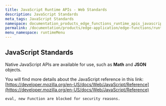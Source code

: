```yaml
---
title: JavaScript Runtime APIs - Web Standards
description: JavaScript Standards
meta_tags: JavaScript Standards
namespace: documentation_products_edge_functions_runtime_apis_javascript_webstandards
permalink: /documentation/products/edge-application/edge-functions/runtime-apis/javascript/web-standards/
menu_namespace: runtimeMenu
---
```


## JavaScript Standards

Native JavaScript APIs are available for use, such as **Math** and **JSON** objects.

You will find more details about the JavaScript reference in this link: [https://developer.mozilla.org/en-US/docs/Web/JavaScript/Reference](https://developer.mozilla.org/en-US/docs/Web/JavaScript/Reference)

    eval, new Function are blocked for security reasons.
